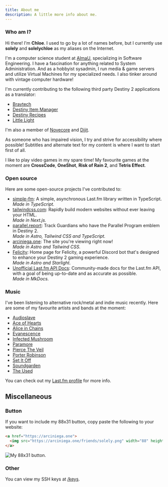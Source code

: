 ```yaml
---
title: About me
description: A little more info about me.
---
```


### Who am I?

Hi there! I'm **Chloe**. I used to go by a lot of names before, but I currently use **solely** and **solelychloe** as my
aliases on the Internet.

I'm a computer science student at [AlmaU][almau], specializing in Software Engineering. I have a fascination for anything related to System Administration. And as a hobbyist sysadmin,
I run media & game servers and utilize Virtual Machines for my specialized needs. I also tinker around with vintage
computer hardware!

[almau]: https://almau.edu.kz 'Almaty Management University'

I'm currently contributing to the following third party Destiny 2 applications as a translator:

- [Braytech][braytech]
- [Destiny Item Manager][dim]
- [Destiny Recipes][drecipes]
- [Little Light][littlelight]

[braytech]: https://bray.tech 'Braytech'
[dim]: https://destinyitemmanager.com 'Destiny Item Manager'
[drecipes]: https://destinyrecipes.com 'Destiny Recipes'
[littlelight]: https://littlelight.club 'Little Light'

I'm also a member of [Novecore][novecore] and [Dijit][dijit].

[novecore]: https://novecore.com 'Novecore'
[dijit]: https://github.com/dijitco 'Dijit'

As someone who has impaired vision, I try and strive for accessibility where possible! Subtitles and alternate text for
my content is where I want to start first of all.

I like to play video games in my spare time! My favourite games at the moment are **CrossCode**, **OneShot**, **Risk of
Rain 2**, and **Tetris Effect**.

### Open source

Here are some open-source projects I've contributed to:

- [simple-fm][simple-fm]: A simple, asynchronous Last.fm library written in TypeScript.  
  _Made in TypeScript._
- [tailwindcss.com][tailwind-site]: Rapidly build modern websites without ever leaving your HTML.  
  _Made in Next.js._
- [parallel.report][parallel]: Track Guardians who have the Parallel Program emblem in Destiny 2.  
  _Made in Astro, Tailwind CSS and TypeScript._
- [arciniega.one][chloe]: The site you're viewing right now!  
  _Made in Astro and Tailwind CSS._
- [Felicity][felicity]: Home page for Felicity, a powerful Discord bot that's designed to enhance your Destiny 2 gaming
  experience.  
  _Made in Astro and Starlight._
- [Unofficial Last.fm API Docs][lfm-docs]: Community-made docs for the Last.fm API, with a goal of being up-to-date and as accurate as possible.  
  _Made in MkDocs._

[tailwind-site]: https://tailwindcss.com 'Website for TailwindCSS'
[simple-fm]: https://simple.arciniega.one 'Website for simple-fm'
[parallel]: https://parallel.report 'Parallel Program Report'
[chloe]: https://arciniega.one "Chloe Arciniega's website"
[felicity]: https://felicity.pages.dev 'Felicity'
[lfm-docs]: https://lastfm-docs.github.io/api-docs 'Unofficial Last.fm API docs'

### Music

I've been listening to alternative rock/metal and indie music recently. Here are some of my favourite artists and bands at the moment:

- [Audioslave][audioslave]
- [Ace of Hearts][ace]
- [Alice in Chains][aic]
- [Evanescence][evanescence]
- [Infected Mushroom][infected]
- [Paramore][paramore]
- [Pierce The Veil][ptv]
- [Porter Robinson][porter]
- [Set It Off][sio]
- [Soundgarden][soundgarden]
- [The Used][theused]

[audioslave]: https://www.youtube.com/@audioslaveofficial 'Audioslave'
[ace]: https://www.youtube.com/@aceofheartsfan7607 'Ace of Hearts'
[aic]: https://www.youtube.com/@aliceinchains 'Alice in Chains'
[evanescence]: https://www.youtube.com/@Evanescence 'Evanescence'
[infected]: https://www.youtube.com/@infectedmushroom 'Infected Mushroom'
[paramore]: https://www.youtube.com/@Paramore 'Paramore'
[ptv]: https://www.youtube.com/@PierceTheVeil 'Pierce The Veil'
[porter]: https://www.youtube.com/@PorterRobinson 'Porter Robinson'
[sio]: https://www.youtube.com/@SetItOff 'Set It Off'
[soundgarden]: https://www.youtube.com/@Soundgarden 'Soundgarden'
[theused]: https://www.youtube.com/@theusedchannel 'The Used'

You can check out my [Last.fm profile][lastfm] for more info.

[lastfm]: https://last.fm/user/solelychloe 'My Last.fm profile page. (solelychloe)'

## Miscellaneous

### Button

If you want to include my 88x31 button, copy paste the following to your website:

```html title="index.html"
<a href="https://arciniega.one">
  <img src="https://arciniega.one/friends/solely.png" width="88" height="31" />
</a>
```

![My 88x31 button.][button]

[button]: /buttons/friends/Chloe/image.png 'My 88x31 button.'

### Other

You can view my SSH keys at [/keys][keys].

[keys]: /keys 'My SSH keys'